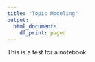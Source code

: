 ```yaml
---
title: "Topic Modeling"
output:
  html_document:
    df_print: paged
---
```


This is a test for a notebook.


```r

```

